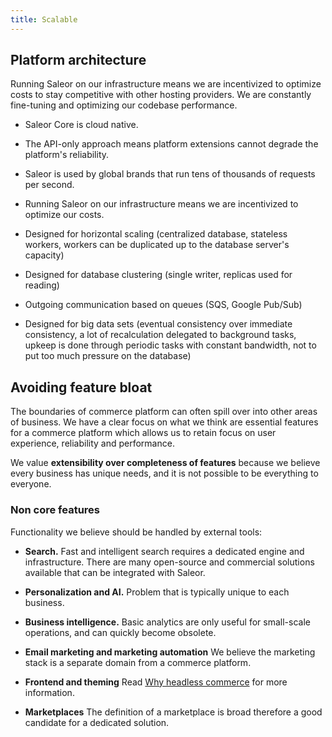 ```yaml
---
title: Scalable
---
```


## Platform architecture

Running Saleor on our infrastructure means we are incentivized to optimize costs to stay competitive with other hosting providers.
We are constantly fine-tuning and optimizing our codebase performance.

- Saleor Core is cloud native.

- The API-only approach means platform extensions cannot degrade the platform's reliability.

- Saleor is used by global brands that run tens of thousands of requests per second.

- Running Saleor on our infrastructure means we are incentivized to optimize our costs.

- Designed for horizontal scaling
  (centralized database, stateless workers, workers can be duplicated up to the database server's capacity)

- Designed for database clustering (single writer, replicas used for reading)

- Outgoing communication based on queues (SQS, Google Pub/Sub)

- Designed for big data sets
  (eventual consistency over immediate consistency, a lot of recalculation delegated to background tasks,
  upkeep is done through periodic tasks with constant bandwidth, not to put too much pressure on the database)

## Avoiding feature bloat

The boundaries of commerce platform can often spill over into other areas of business.
We have a clear focus on what we think are essential features for a commerce platform
which allows us to retain focus on user experience, reliability and performance.

We value **extensibility over completeness of features** because we believe every business has unique needs,
and it is not possible to be everything to everyone.

### Non core features

Functionality we believe should be handled by external tools:

- **Search.**
  Fast and intelligent search requires a dedicated engine and infrastructure.
  There are many open-source and commercial solutions available that can be integrated with Saleor.

- **Personalization and AI.** Problem that is typically unique to each business.

- **Business intelligence.**
  Basic analytics are only useful for small-scale operations, and can quickly become obsolete.

- **Email marketing and marketing automation**
  We believe the marketing stack is a separate domain from a commerce platform.

- **Frontend and theming**
  Read [Why headless commerce](overview/why-saleor/headless.mdx) for more information.

- **Marketplaces**
  The definition of a marketplace is broad therefore a good candidate for a dedicated solution.
